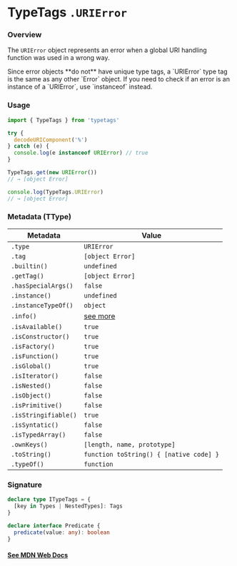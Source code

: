 
# TypeTags `.URIError`

### Overview

The `URIError` object represents an error when a global URI handling function was used in a wrong way.

<Callout type="error" emoji="️🚫">
  Since error objects **do not** have unique type tags, a `URIError` type tag is
  the same as any other `Error` object. If you need to check if an error is an
  instance of a `URIError`, use `instanceof` instead.
</Callout>

### Usage

```js
import { TypeTags } from 'typetags'

try {
  decodeURIComponent('%')
} catch (e) {
  console.log(e instanceof URIError) // true
}

TypeTags.get(new URIError())
// → [object Error]

console.log(TypeTags.URIError)
// → [object Error]
```

### Metadata (TType)

| Metadata             | Value                                   |
| -------------------- | --------------------------------------- |
| `.type`              | `URIError`                              |
| `.tag`               | `[object Error]`                        |
| `.builtin()`         | `undefined`                             |
| `.getTag()`          | `[object Error]`                        |
| `.hasSpecialArgs()`  | `false`                                 |
| `.instance()`        | `undefined`                             |
| `.instanceTypeOf()`  | `object`                                |
| `.info()`            | [see more]()                            |
| `.isAvailable()`     | `true`                                  |
| `.isConstructor()`   | `true`                                  |
| `.isFactory()`       | `true`                                  |
| `.isFunction()`      | `true`                                  |
| `.isGlobal()`        | `true`                                  |
| `.isIterator()`      | `false`                                 |
| `.isNested()`        | `false`                                 |
| `.isObject()`        | `false`                                 |
| `.isPrimitive()`     | `false`                                 |
| `.isStringifiable()` | `true`                                  |
| `.isSyntatic()`      | `false`                                 |
| `.isTypedArray()`    | `false`                                 |
| `.ownKeys()`         | `[length, name, prototype]`             |
| `.toString()`        | `function toString() { [native code] }` |
| `.typeOf()`          | `function`                              |

### Signature

```ts
declare type ITypeTags = {
  [key in Types | NestedTypes]: Tags
}

declare interface Predicate {
  predicate(value: any): boolean
}
```

#### [See MDN Web Docs](https://developer.mozilla.org/en-US/docs/Web/JavaScript/Reference/Global_Objects/URIError/URIError)
